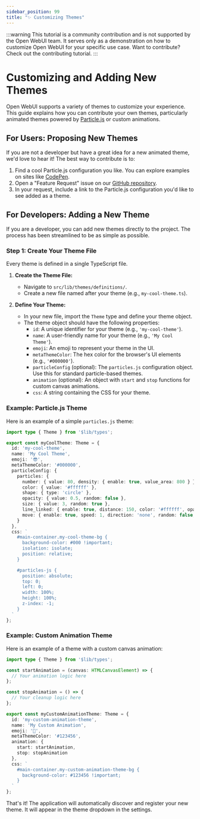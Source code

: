 ```yaml
---
sidebar_position: 99
title: "✨ Customizing Themes"
---
```


:::warning
This tutorial is a community contribution and is not supported by the Open WebUI team. It serves only as a demonstration on how to customize Open WebUI for your specific use case. Want to contribute? Check out the contributing tutorial.
:::

# Customizing and Adding New Themes

Open WebUI supports a variety of themes to customize your experience. This guide explains how you can contribute your own themes, particularly animated themes powered by [Particle.js](https://vincentgarreau.com/particles.js/) or custom animations.

## For Users: Proposing New Themes

If you are not a developer but have a great idea for a new animated theme, we'd love to hear it! The best way to contribute is to:

1.  Find a cool Particle.js configuration you like. You can explore examples on sites like [CodePen](https://codepen.io/tag/particles.js).
2.  Open a "Feature Request" issue on our [GitHub repository](https://github.com/open-webui/open-webui/issues).
3.  In your request, include a link to the Particle.js configuration you'd like to see added as a theme.

## For Developers: Adding a New Theme

If you are a developer, you can add new themes directly to the project. The process has been streamlined to be as simple as possible.

### Step 1: Create Your Theme File

Every theme is defined in a single TypeScript file.

1.  **Create the Theme File:**
    *   Navigate to `src/lib/themes/definitions/`.
    *   Create a new file named after your theme (e.g., `my-cool-theme.ts`).

2.  **Define Your Theme:**
    *   In your new file, import the `Theme` type and define your theme object.
    *   The theme object should have the following properties:
        *   `id`: A unique identifier for your theme (e.g., `'my-cool-theme'`).
        *   `name`: A user-friendly name for your theme (e.g., `'My Cool Theme'`).
        *   `emoji`: An emoji to represent your theme in the UI.
        *   `metaThemeColor`: The hex color for the browser's UI elements (e.g., `'#000000'`).
        *   `particleConfig` (optional): The `particles.js` configuration object. Use this for standard particle-based themes.
        *   `animation` (optional): An object with `start` and `stop` functions for custom canvas animations.
        *   `css`: A string containing the CSS for your theme.

### Example: Particle.js Theme

Here is an example of a simple `particles.js` theme:

```typescript
import type { Theme } from '$lib/types';

export const myCoolTheme: Theme = {
  id: 'my-cool-theme',
  name: 'My Cool Theme',
  emoji: '😎',
  metaThemeColor: '#000000',
  particleConfig: {
    particles: {
      number: { value: 80, density: { enable: true, value_area: 800 } },
      color: { value: '#ffffff' },
      shape: { type: 'circle' },
      opacity: { value: 0.5, random: false },
      size: { value: 3, random: true },
      line_linked: { enable: true, distance: 150, color: '#ffffff', opacity: 0.4, width: 1 },
      move: { enable: true, speed: 1, direction: 'none', random: false, straight: false, out_mode: 'out' }
    }
  },
  css: `
    #main-container.my-cool-theme-bg {
      background-color: #000 !important;
      isolation: isolate;
      position: relative;
    }

    #particles-js {
      position: absolute;
      top: 0;
      left: 0;
      width: 100%;
      height: 100%;
      z-index: -1;
    }
  `
};
```

### Example: Custom Animation Theme

Here is an example of a theme with a custom canvas animation:

```typescript
import type { Theme } from '$lib/types';

const startAnimation = (canvas: HTMLCanvasElement) => {
  // Your animation logic here
};

const stopAnimation = () => {
  // Your cleanup logic here
};

export const myCustomAnimationTheme: Theme = {
  id: 'my-custom-animation-theme',
  name: 'My Custom Animation',
  emoji: '🎨',
  metaThemeColor: '#123456',
  animation: {
    start: startAnimation,
    stop: stopAnimation
  },
  css: `
    #main-container.my-custom-animation-theme-bg {
      background-color: #123456 !important;
    }
  `
};
```

That's it! The application will automatically discover and register your new theme. It will appear in the theme dropdown in the settings.
